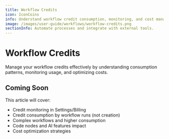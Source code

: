 ```yaml
---
title: Workflow Credits
icon: IconCoins
info: Understand workflow credit consumption, monitoring, and cost management for your automations.
image: /images/user-guide/workflows/workflow-credits.png
sectionInfo: Automate processes and integrate with external tools.
---
```


# Workflow Credits

Manage your workflow credits effectively by understanding consumption patterns, monitoring usage, and optimizing costs.

## Coming Soon

This article will cover:
- Credit monitoring in Settings/Billing
- Credit consumption by workflow runs (not creation)
- Complex workflows and higher consumption
- Code nodes and AI features impact
- Cost optimization strategies

<ArticleEditContent></ArticleEditContent>
